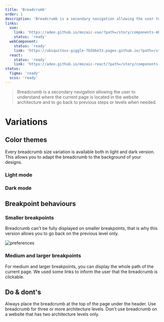 ```yaml
---
title: 'Breadcrumb'
order: 1
description: 'Breadcrumb is a secondary navigation allowing the user to understand where the current page is located in the website architecture and to go back to previous steps or levels when needed.'
links:
  vue:
    link: 'https://adeo.github.io/mozaic-vue/?path=/story/components-mbreadcrumb'
    status: 'ready'
  webComponent:
    status: 'ready'
    link: 'https://ubiquitous-giggle-7b5b6e33.pages.github.io/?path=/story/components-breadcrumb'
  react:
    status: 'ready'
    link: 'https://adeo.github.io/mozaic-react/?path=/story/components-breadcrumbs'
status:
  figma: 'ready'
  scss: 'ready'
---
```


> Breadcrumb is a secondary navigation allowing the user to understand where the current page is located in the website architecture and to go back to previous steps or levels when needed.

# Variations

## Color themes

Every breadcrumb size variation is available both in light and dark version. This allows you to adapt the breadcrumb to the background of your designs.

### Light mode

<Preview path="default" nude />

### Dark mode

<Preview path="dark-mode" nude />

## Breakpoint behaviours

### Smaller breakpoints

Breadcrumb can't be fully displayed on smaller breakpoints, that is why this version allows you to go back on the previous level only.

![preferences](breadcrumb-preview--small.png)

### Medium and larger breakpoints

For medium and larger breakpoints, you can display the whole path of the current page. We used some links to inform the user that the breadcrumb is clickable.

<Preview path="default" nude />

## Do & dont's

<HintItem>
  Always place the breadcrumb at the top of the page under the header.
</HintItem>
<HintItem>Use breadcrumb for three or more architecture levels.</HintItem>
<HintItem dont>
  Don't use breadcrumb on a website that has two architecture levels only.
</HintItem>
